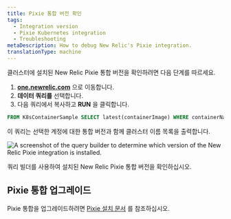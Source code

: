 ```yaml
---
title: Pixie 통합 버전 확인
tags:
  - Integration version
  - Pixie Kubernetes integration
  - Troubleshooting
metaDescription: How to debug New Relic's Pixie integration.
translationType: machine
---
```



클러스터에 설치된 New Relic Pixie 통합 버전을 확인하려면 다음 단계를 따르세요.

1. **[one.newrelic.com](https://one.newrelic.com/all-capabilities)** 으로 이동합니다.
2. **데이터 쿼리를** 선택합니다.
3. 다음 쿼리에서 복사하고 **RUN** 을 클릭합니다.

```sql
FROM K8sContainerSample SELECT latest(containerImage) WHERE containerName LIKE '%newrelic-pixie%' FACET clusterName
```

이 쿼리는 선택한 계정에 대한 통합 버전과 함께 클러스터 이름 목록을 출력합니다.

<img
  title="Pixie integration in query builder"
  alt="A screenshot of the query builder to determine which version of the New Relic Pixie integration is installed."
  src={pixieIntegrationVersion}
/>

<figcaption>
  쿼리 빌더를 사용하여 설치된 New Relic Pixie 통합 버전을 확인하십시오.
</figcaption>

## Pixie 통합 업그레이드

Pixie 통합을 업그레이드하려면 [Pixie 설치 문서](/docs/kubernetes-pixie/auto-telemetry-pixie/install-auto-telemetry-pixie/#upgrade) 를 참조하십시오.